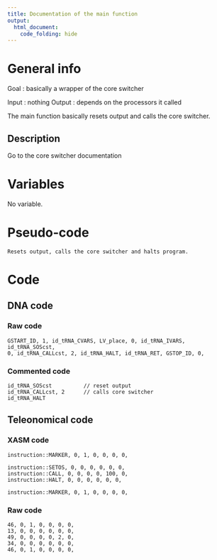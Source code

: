 ```yaml
---
title: Documentation of the main function
output: 
  html_document:
    code_folding: hide
---
```


# General info

Goal : basically a wrapper of the core switcher

Input : nothing
Output : depends on the processors it called

The main function basically resets output and calls the core switcher.

## Description

Go to the core switcher documentation

# Variables

No variable.

# Pseudo-code

```pseudo
Resets output, calls the core switcher and halts program.
```

# Code

## DNA code

### Raw code

```DNA
GSTART_ID, 1, id_tRNA_CVARS, LV_place, 0, id_tRNA_IVARS, id_tRNA_SOScst,
0, id_tRNA_CALLcst, 2, id_tRNA_HALT, id_tRNA_RET, GSTOP_ID, 0,
```



### Commented code


```pseudoDNA
id_tRNA_SOScst          // reset output
id_tRNA_CALLcst, 2      // calls core switcher
id_tRNA_HALT
```


## Teleonomical code

### XASM code

```XASM
instruction::MARKER, 0, 1, 0, 0, 0, 0,

instruction::SETOS, 0, 0, 0, 0, 0, 0,
instruction::CALL, 0, 0, 0, 0, 100, 0,
instruction::HALT, 0, 0, 0, 0, 0, 0,

instruction::MARKER, 0, 1, 0, 0, 0, 0,
```

### Raw code


```RAW
46, 0, 1, 0, 0, 0, 0,
13, 0, 0, 0, 0, 0, 0,
49, 0, 0, 0, 0, 2, 0,
34, 0, 0, 0, 0, 0, 0,
46, 0, 1, 0, 0, 0, 0,
```

